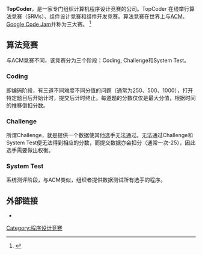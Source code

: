 {{补充来源|time=2010-05-10T03:58:52+00:00}}
{{Infobox_Company
| company_name = TopCoder 公司
| company_type = [[私有公司|私有公司]]
| foundation = 2001年4月
| location = [[美国|美国]][[康乃狄克州|康乃狄克州]][[格拉斯顿伯里|格拉斯顿伯里]]
| key_people = Jack Hughes （创始人）
| industry = [[软件|软件]]、[[互联网|互联网]]
| homepage = [http://www.topcoder.com/ TopCoder]
}}

'''TopCoder'''，是一家专门组织计算机程序设计竞赛的公司。TopCoder 在线举行算法竞赛（SRMs）、组件设计竞赛和组件开发竞赛。算法竞赛在世界上与[[ACM国际大学生程序设计竞赛|ACM]]、[[Google_Code_Jam|Google Code Jam]]并称为三大赛。
<ref name="HuffPost-foudning">{{cite web|url=http://www.huffingtonpost.com/peter-diamandis/topcoders-5-steps-to-buil_b_2916499.html|title=TopCoder’s 5 Steps to Building a Global Workforce Community|last1=DIamandis|first1=Peter|date=March 20, 2013|website=The Huffington Post|archive-url=https://web.archive.org/web/20170622223825/http://www.huffingtonpost.com/peter-diamandis/topcoders-5-steps-to-buil_b_2916499.html|archive-date=2017-06-22|dead-url=no|accessdate=15 April 2016}}</ref>

==算法竞赛==
与ACM竞赛不同，该竞赛分为三个阶段：Coding, Challenge和System Test。

===Coding===
即编码阶段，有三道不同难度不同分值的问题（通常为250、500、1000），打开特定题目后开始计时，提交后计时终止。每道题的分数仅仅是最大分值，根据时间的推移倒扣分数。

===Challenge===
所谓Challenge，就是提供一个数据使其他选手无法通过。无法通过Challenge和System Test便无法得到相应的分数，而提交数据亦会扣分（通常一次-25），因此选手需要做出权衡。

===System Test===
系统测评阶段，与ACM类似，组织者提供数据测试所有选手的程序。

==外部链接==
* {{en icon}}{{官网|2=TopCoder官方网站}}

[[Category:程序设计竞赛|Category:程序设计竞赛]]


{{Compu-lang-stub}}